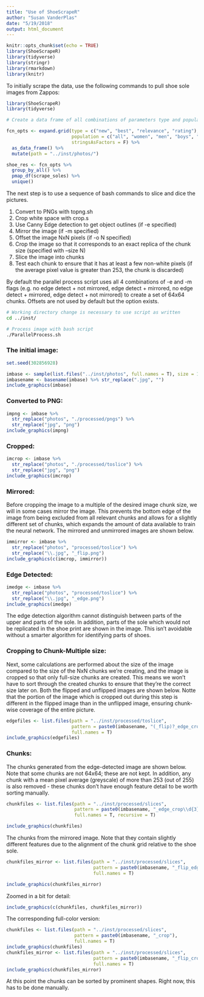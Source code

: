 ```yaml
---
title: "Use of ShoeScrapeR"
author: "Susan VanderPlas"
date: "5/19/2018"
output: html_document
---
```


```r
knitr::opts_chunk$set(echo = TRUE)
library(ShoeScrapeR)
library(tidyverse)
library(stringr)
library(rmarkdown)
library(knitr)
```

To initially scrape the data, use the following commands to pull shoe sole images from Zappos: 

```r
library(ShoeScrapeR)
library(tidyverse)

# Create a data frame of all combinations of parameters type and population

fcn_opts <- expand.grid(type = c("new", "best", "relevance", "rating"),
                        population = c("all", "women", "men", "boys", "girls"),
                        stringsAsFactors = F) %>%
  as_data_frame() %>%
  mutate(path = "../inst/photos/")

shoe_res <- fcn_opts %>%
  group_by_all() %>%
  pmap_df(scrape_soles) %>%
  unique()

```

The next step is to use a sequence of bash commands to slice and dice the pictures.

1. Convert to PNGs with topng.sh
2. Crop white space with crop.s
3. Use Canny Edge detection to get object outlines (if -e specified)
4. Mirror the image (if -m specified) 
5. Offset the image NxN pixels (if -o N specified)
6. Crop the image so that it corresponds to an exact replica of the chunk size (specified with --size N)
7. Slice the image into chunks
8. Test each chunk to ensure that it has at least a few non-white pixels (if the average pixel value is greater than 253, the chunk is discarded)

By default the parallel process script uses all 4 combinations of -e and -m flags (e.g. no edge detect + not mirrored, edge detect + mirrored, no edge detect + mirrored, edge detect + not mirrored) to create a set of 64x64 chunks. Offsets are not used by default but the option exists. 

```bash
# Working directory change is necessary to use script as written
cd ../inst/

# Process image with bash script
./ParallelProcess.sh
```

### The initial image:
```r
set.seed(302856928)

imbase <- sample(list.files("../inst/photos", full.names = T), size = 1)
imbasename <- basename(imbase) %>% str_replace(".jpg", "")
include_graphics(imbase)
```

### Converted to PNG:
```r
impng <- imbase %>%
  str_replace("photos", "./processed/pngs") %>%
  str_replace("jpg", "png")
include_graphics(impng)
```       

### Cropped:
```r
imcrop <- imbase %>%
  str_replace("photos", "./processed/toslice") %>%
  str_replace("jpg", "png")
include_graphics(imcrop)
```

### Mirrored: 

Before cropping the image to a multiple of the desired image chunk size, we will in some cases mirror the image. This prevents the bottom edge of the image from being excluded from all relevant chunks and allows for a slightly different set of chunks, which expands the amount of data available to train the neural network. The mirrored and unmirrored images are shown below.

```r
immirror <- imbase %>%
  str_replace("photos", "processed/toslice") %>%
  str_replace("\\.jpg", "_flip.png")
include_graphics(c(imcrop, immirror))
```

### Edge Detected: 
```r
imedge <- imbase %>%
  str_replace("photos", "processed/toslice") %>%
  str_replace("\\.jpg", "_edge.png")
include_graphics(imedge)
```

The edge detection algorithm cannot distinguish between parts of the upper and parts of the sole. In addition, parts of the sole which would not be replicated in the shoe print are shown in the image. This isn't avoidable without a smarter algorithm for identifying parts of shoes.

### Cropping to Chunk-Multiple size:

Next, some calculations are performed about the size of the image compared to the size of the NxN chunks we're creating, and the image is cropped so that only full-size chunks are created. This means we won't have to sort through the created chunks to ensure that they're the correct size later on. Both the flipped and unflipped images are shown below. Notte that the portion of the image which is cropped out during this step is different in the flipped image than in the unflipped image, ensuring chunk-wise coverage of the entire picture.

```r
edgefiles <- list.files(path = "../inst/processed/toslice", 
                        pattern = paste0(imbasename, "(_flip)?_edge_crop"),
                        full.names = T)
include_graphics(edgefiles)
```

### Chunks:

The chunks generated from the edge-detected image are shown below. Note that some chunks are not 64x64; these are not kept. In addition, any chunk with a mean pixel average (greyscale) of more than 253 (out of 255) is also removed - these chunks don't have enough feature detail to be worth sorting manually. 

```r
chunkfiles <- list.files(path = "../inst/processed/slices", 
                         pattern = paste0(imbasename, "_edge_crop\\d{3}x\\d{3}_sz64_\\d{3}.png"),
                         full.names = T, recursive = T)

include_graphics(chunkfiles)
```

The chunks from the mirrored image. Note that they contain slightly different features due to the alignment of the chunk grid relative to the shoe sole. 

```r
chunkfiles_mirror <- list.files(path = "../inst/processed/slices", 
                                pattern = paste0(imbasename, "_flip_edge_crop"),
                                full.names = T)

include_graphics(chunkfiles_mirror)
```

Zoomed in a bit for detail: 

```r
include_graphics(c(chunkfiles, chunkfiles_mirror))
```


The corresponding full-color version: 

```r
chunkfiles <- list.files(path = "../inst/processed/slices", 
                         pattern = paste0(imbasename, "_crop"),
                         full.names = T)
include_graphics(chunkfiles)
chunkfiles_mirror <- list.files(path = "../inst/processed/slices", 
                                pattern = paste0(imbasename, "_flip_crop"),
                                full.names = T)
include_graphics(chunkfiles_mirror)
```

At this point the chunks can be sorted by prominent shapes. Right now, this has to be done manually.